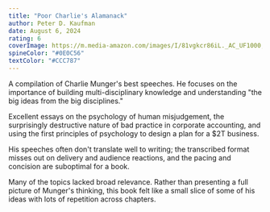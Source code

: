```yaml
---
title: "Poor Charlie's Alamanack"
author: Peter D. Kaufman
date: August 6, 2024
rating: 6
coverImage: https://m.media-amazon.com/images/I/81vgkcr86iL._AC_UF1000,1000_QL80_.jpg
spineColor: "#0E0C56"
textColor: "#CCC787"
---
```


A compilation of Charlie Munger's best speeches. He focuses on the importance of building multi-disciplinary knowledge and understanding "the big ideas from the big disciplines."

Excellent essays on the psychology of human misjudgement, the surprisingly destructive nature of bad practice in corporate accounting, and using the first principles of psychology to design a plan for a $2T business.

His speeches often don't translate well to writing; the transcribed format misses out on delivery and audience reactions, and the pacing and concision are suboptimal for a book.

Many of the topics lacked broad relevance. Rather than presenting a full picture of Munger's thinking, this book felt like a small slice of some of his ideas with lots of repetition across chapters.
